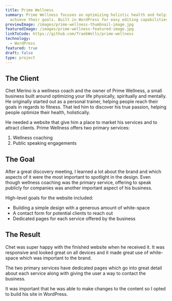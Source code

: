 ```yaml
---
title: Prime Wellness
summary: Prime Wellness focuses on optimizing holistic health and helping people
  achieve their goals. Built in WordPress for easy editing capabilities.
previewImage: /images/prime-wellness-thumbnail-image.jpg
featuredImage: /images/prime-wellness-featured-image.jpg
linkToCode: https://github.com/TraekWells/prime-wellness
technology:
  - WordPress
featured: true
draft: false
type: project
---
```


## The Client

Chet Merino is a wellness coach and the owner of Prime Wellness, a small business built around optimizing your life physically, spiritually and mentally. He originally started out as a personal trainer, helping people reach their goals in regards to fitness. That led him to discover his true passion, helping people optimize their health, holistically.

He needed a website that give him a place to market his services and to attract clients. Prime Wellness offers two primary services:

1. Wellness coaching
2. Public speaking engagements

## The Goal

After a great discovery meeting, I learned a lot about the brand and which aspects of it were the most important to spotlight in the design. Even though wellness coaching was the primary service, offering to speak publicly for companies was another important aspect of his business.

High-level goals for the website included:

- Building a simple design with a generous amount of white-space
- A contact form for potential clients to reach out
- Dedicated pages for each service offered by the business

## The Result

Chet was super happy with the finished website when he received it. It was responsive and looked great on all devices and it made great use of white-space which was important to the brand.

The two primary services have dedicated pages which go into great detail about each service along with giving the user a way to contact the business.

It was important that he was able to make changes to the content so I opted to build his site in WordPress.
